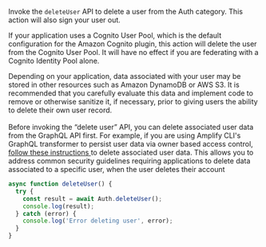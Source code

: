 Invoke the `deleteUser` API to delete a user from the Auth category. This action will also sign your user out.

If your application uses a Cognito User Pool, which is the default configuration for the Amazon Cognito plugin, this action will delete the user from the Cognito User Pool. It will have no effect if you are federating with a Cognito Identity Pool alone.

<Callout warning>
  Depending on your application, data associated with your user may be stored in
  other resources such as Amazon DynamoDB or AWS S3. It is recommended that you
  carefully evaluate this data and implement code to remove or otherwise
  sanitize it, if necessary, prior to giving users the ability to delete their
  own user record.

  <br/>
  <br/>
  Before invoking the “delete user” API, you can delete associated user data from the GraphQL API first. For example, if you are using Amplify CLI's GraphQL transformer to persist user data via owner based access control, <a target = "_blank" href ="https://gist.github.com/elorzafe/250f23895f5ae520dc6f311977602264" >follow these instructions </a> to delete associated user data.
This allows you to address common security guidelines requiring applications to delete data associated to a specific user, when the user deletes their account
</Callout>

```javascript
async function deleteUser() {
  try {
    const result = await Auth.deleteUser();
    console.log(result);
  } catch (error) {
    console.log('Error deleting user', error);
  }
}
```
